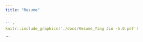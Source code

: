 ```yaml
---
title: "Resume"
---
```


```r

```r
knitr::include_graphics('./docs/Resume_Ying Jin -5.0.pdf')
```
```

